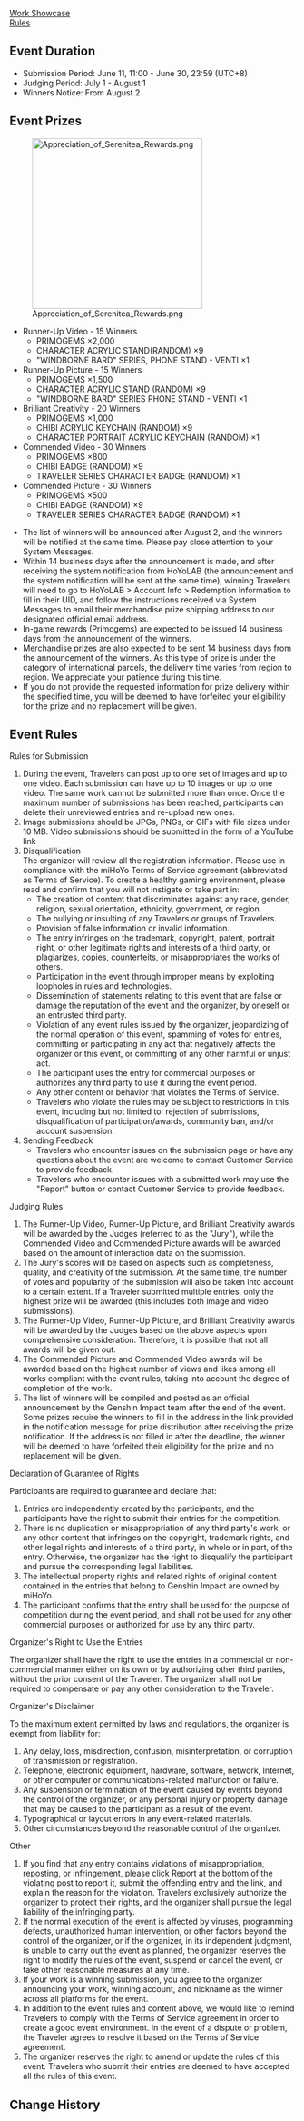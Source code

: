 {{Event
|name              = "Appreciation of Serenitea" Serenitea Pot Submission Contest
|image             = Appreciation of Serenitea Serenitea Pot Submission Contest.png
|type              = Web
|type2             = Submission
|time_known        = yes
|time_start        = 2021-06-11 11:00:00
|time_start_offset = GMT+8
|time_end          = 2021-06-30 23:59:59
|time_end_offset   = GMT+8
|link              = https://webstatic-sea.mihoyo.com/ys/event/e20210520-homeland/sea.html
}}

[https://www.hoyolab.com/exhibition/21 Work Showcase]<br />
[https://www.hoyolab.com/contribution/21 Rules]

==Event Duration==
*Submission Period: June 11, 11:00 - June 30, 23:59 (UTC+8)
*Judging Period: July 1 - August 1
*Winners Notice: From August 2

==Event Prizes==
[[File:Appreciation of Serenitea Rewards.png|300px|thumb|right]]
*Runner-Up Video - 15 Winners
**PRIMOGEMS ×2,000
**CHARACTER ACRYLIC STAND(RANDOM) ×9
**"WINDBORNE BARD" SERIES, PHONE STAND - VENTI ×1
*Runner-Up Picture - 15 Winners
**PRIMOGEMS ×1,500
**CHARACTER ACRYLIC STAND (RANDOM) ×9
**"WINDBORNE BARD" SERIES PHONE STAND - VENTI ×1
*Brilliant Creativity - 20 Winners
**PRIMOGEMS ×1,000
**CHIBI ACRYLIC KEYCHAIN (RANDOM) ×9
**CHARACTER PORTRAIT ACRYLIC KEYCHAIN (RANDOM) ×1
*Commended Video - 30 Winners
**PRIMOGEMS ×800
**CHIBI BADGE (RANDOM) ×9
**TRAVELER SERIES CHARACTER BADGE (RANDOM) ×1
*Commended Picture - 30 Winners
**PRIMOGEMS ×500
**CHIBI BADGE (RANDOM) ×9
**TRAVELER SERIES CHARACTER BADGE (RANDOM) ×1

*The list of winners will be announced after August 2, and the winners will be notified at the same time. Please pay close attention to your System Messages.
*Within 14 business days after the announcement is made, and after receiving the system notification from HoYoLAB (the announcement and the system notification will be sent at the same time), winning Travelers will need to go to HoYoLAB > Account Info > Redemption Information to fill in their UID, and follow the instructions received via System Messages to email their merchandise prize shipping address to our designated official email address.
*In-game rewards (Primogems) are expected to be issued 14 business days from the announcement of the winners.
*Merchandise prizes are also expected to be sent 14 business days from the announcement of the winners. As this type of prize is under the category of international parcels, the delivery time varies from region to region. We appreciate your patience during this time.
*If you do not provide the requested information for prize delivery within the specified time, you will be deemed to have forfeited your eligibility for the prize and no replacement will be given.

==Event Rules==
;Rules for Submission
#During the event, Travelers can post up to one set of images and up to one video. Each submission can have up to 10 images or up to one video. The same work cannot be submitted more than once. Once the maximum number of submissions has been reached, participants can delete their unreviewed entries and re-upload new ones.
#Image submissions should be JPGs, PNGs, or GIFs with file sizes under 10 MB. Video submissions should be submitted in the form of a YouTube link
#Disqualification<br />The organizer will review all the registration information. Please use in compliance with the miHoYo Terms of Service agreement (abbreviated as Terms of Service). To create a healthy gaming environment, please read and confirm that you will not instigate or take part in:
#*The creation of content that discriminates against any race, gender, religion, sexual orientation, ethnicity, government, or region.
#*The bullying or insulting of any Travelers or groups of Travelers.
#*Provision of false information or invalid information.
#*The entry infringes on the trademark, copyright, patent, portrait right, or other legitimate rights and interests of a third party, or plagiarizes, copies, counterfeits, or misappropriates the works of others.
#*Participation in the event through improper means by exploiting loopholes in rules and technologies.
#*Dissemination of statements relating to this event that are false or damage the reputation of the event and the organizer, by oneself or an entrusted third party.
#*Violation of any event rules issued by the organizer, jeopardizing of the normal operation of this event, spamming of votes for entries, committing or participating in any act that negatively affects the organizer or this event, or committing of any other harmful or unjust act.
#*The participant uses the entry for commercial purposes or authorizes any third party to use it during the event period.
#*Any other content or behavior that violates the Terms of Service.
#*Travelers who violate the rules may be subject to restrictions in this event, including but not limited to: rejection of submissions, disqualification of participation/awards, community ban, and/or account suspension.
#Sending Feedback
#*Travelers who encounter issues on the submission page or have any questions about the event are welcome to contact Customer Service to provide feedback.
#*Travelers who encounter issues with a submitted work may use the "Report" button or contact Customer Service to provide feedback.
;Judging Rules
#The Runner-Up Video, Runner-Up Picture, and Brilliant Creativity awards will be awarded by the Judges (referred to as the "Jury"), while the Commended Video and Commended Picture awards will be awarded based on the amount of interaction data on the submission.
#The Jury's scores will be based on aspects such as completeness, quality, and creativity of the submission. At the same time, the number of votes and popularity of the submission will also be taken into account to a certain extent. If a Traveler submitted multiple entries, only the highest prize will be awarded (this includes both image and video submissions).
#The Runner-Up Video, Runner-Up Picture, and Brilliant Creativity awards will be awarded by the Judges based on the above aspects upon comprehensive consideration. Therefore, it is possible that not all awards will be given out.
#The Commended Picture and Commended Video awards will be awarded based on the highest number of views and likes among all works compliant with the event rules, taking into account the degree of completion of the work.
#The list of winners will be compiled and posted as an official announcement by the Genshin Impact team after the end of the event. Some prizes require the winners to fill in the address in the link provided in the notification message for prize distribution after receiving the prize notification. If the address is not filled in after the deadline, the winner will be deemed to have forfeited their eligibility for the prize and no replacement will be given.
;Declaration of Guarantee of Rights
Participants are required to guarantee and declare that:
#Entries are independently created by the participants, and the participants have the right to submit their entries for the competition.
#There is no duplication or misappropriation of any third party's work, or any other content that infringes on the copyright, trademark rights, and other legal rights and interests of a third party, in whole or in part, of the entry. Otherwise, the organizer has the right to disqualify the participant and pursue the corresponding legal liabilities.
#The intellectual property rights and related rights of original content contained in the entries that belong to Genshin Impact are owned by miHoYo.
#The participant confirms that the entry shall be used for the purpose of competition during the event period, and shall not be used for any other commercial purposes or authorized for use by any third party.
;Organizer's Right to Use the Entries
The organizer shall have the right to use the entries in a commercial or non-commercial manner either on its own or by authorizing other third parties, without the prior consent of the Traveler. The organizer shall not be required to compensate or pay any other consideration to the Traveler.

;Organizer's Disclaimer
To the maximum extent permitted by laws and regulations, the organizer is exempt from liability for:
#Any delay, loss, misdirection, confusion, misinterpretation, or corruption of transmission or registration.
#Telephone, electronic equipment, hardware, software, network, Internet, or other computer or communications-related malfunction or failure.
#Any suspension or termination of the event caused by events beyond the control of the organizer, or any personal injury or property damage that may be caused to the participant as a result of the event.
#Typographical or layout errors in any event-related materials.
#Other circumstances beyond the reasonable control of the organizer.
;Other
#If you find that any entry contains violations of misappropriation, reposting, or infringement, please click Report at the bottom of the violating post to report it, submit the offending entry and the link, and explain the reason for the violation. Travelers exclusively authorize the organizer to protect their rights, and the organizer shall pursue the legal liability of the infringing party.
#If the normal execution of the event is affected by viruses, programming defects, unauthorized human intervention, or other factors beyond the control of the organizer, or if the organizer, in its independent judgment, is unable to carry out the event as planned, the organizer reserves the right to modify the rules of the event, suspend or cancel the event, or take other reasonable measures at any time.
#If your work is a winning submission, you agree to the organizer announcing your work, winning account, and nickname as the winner across all platforms for the event.
#In addition to the event rules and content above, we would like to remind Travelers to comply with the Terms of Service agreement in order to create a good event environment. In the event of a dispute or problem, the Traveler agrees to resolve it based on the Terms of Service agreement.
#The organizer reserves the right to amend or update the rules of this event. Travelers who submit their entries are deemed to have accepted all the rules of this event.

==Change History==
{{Change History|1.6}}